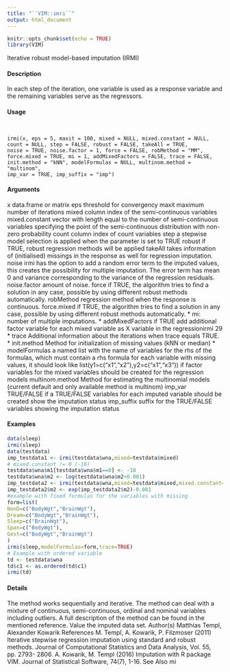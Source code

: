 ```yaml
---
title: "``VIM::imri``"
output: html_document
---
```


```r
knitr::opts_chunk$set(echo = TRUE)
library(VIM)
```

Iterative robust model-based imputation (IRMI)

#### Description 

In each step of the iteration, one variable is used as a response variable and the remaining variables
serve as the regressors.

#### Usage 
<pre><code>

irmi(x, eps = 5, maxit = 100, mixed = NULL, mixed.constant = NULL,
count = NULL, step = FALSE, robust = FALSE, takeAll = TRUE,
noise = TRUE, noise.factor = 1, force = FALSE, robMethod = "MM",
force.mixed = TRUE, mi = 1, addMixedFactors = FALSE, trace = FALSE,
init.method = "kNN", modelFormulas = NULL, multinom.method = "multinom",
imp_var = TRUE, imp_suffix = "imp")
</code></pre>

#### Arguments
x data.frame or matrix
eps threshold for convergency
maxit maximum number of iterations
mixed column index of the semi-continuous variables
mixed.constant vector with length equal to the number of semi-continuous variables specifying
the point of the semi-continuous distribution with non-zero probability
count column index of count variables
step a stepwise model selection is applied when the parameter is set to TRUE
robust if TRUE, robust regression methods will be applied
takeAll takes information of (initialised) missings in the response as well for regression imputation.
noise irmi has the option to add a random error term to the imputed values, this creates the possibility for multiple imputation. The error term has mean 0 and variance
corresponding to the variance of the regression residuals.
noise.factor amount of noise.
force if TRUE, the algorithm tries to find a solution in any case, possible by using different robust methods automatically.
robMethod regression method when the response is continuous.
force.mixed if TRUE, the algorithm tries to find a solution in any case, possible by using different robust methods automatically.
* mi: number of multiple imputations.
* addMixedFactors
if TRUE add additional factor variable for each mixed variable as X variable in
the regressionirmi
29
* trace Additional information about the iterations when trace equals TRUE.
* init.method Method for initialization of missing values (kNN or median)
* modelFormulas a named list with the name of variables for the rhs of the formulas, which must contain a rhs formula for each variable with missing values, it should look like list(y1=c("x1","x2"),y2=c("x1","x3"))
if factor variables for the mixed variables should be created for the regression models multinom.method
Method for estimating the multinomial models (current default and only available method is multinom)
imp_var TRUE/FALSE if a TRUE/FALSE variables for each imputed variable should be created show the imputation status
imp_suffix suffix for the TRUE/FALSE variables showing the imputation status 


#### Examples 
```r
data(sleep)
irmi(sleep)
data(testdata)
imp_testdata1 <- irmi(testdata$wna,mixed=testdata$mixed)
# mixed.constant != 0 (-10)
testdata$wna$m1[testdata$wna$m1==0] <- -10
testdata$wna$m2 <- log(testdata$wna$m2+0.001)
imp_testdata2 <- irmi(testdata$wna,mixed=testdata$mixed,mixed.constant=c(-10,log(0.001)))
imp_testdata2$m2 <- exp(imp_testdata2$m2)-0.001
#example with fixed formulas for the variables with missing
form=list(
NonD=c("BodyWgt","BrainWgt"),
Dream=c("BodyWgt","BrainWgt"),
Sleep=c("BrainWgt"),
Span=c("BodyWgt"),
Gest=c("BodyWgt","BrainWgt")
)
irmi(sleep,modelFormulas=form,trace=TRUE)
# Example with ordered variable
td <- testdata$wna
td$c1 <- as.ordered(td$c1)
irmi(td)

```
#### Details 

The method works sequentially and iterative. The method can deal with a mixture of continuous,
semi-continuous, ordinal and nominal variables including outliers.
A full description of the method can be found in the mentioned reference.
Value
the imputed data set.
Author(s)
Matthias Templ, Alexander Kowarik
References
M. Templ, A. Kowarik, P. Filzmoser (2011) Iterative stepwise regression imputation using standard
and robust methods. Journal of Computational Statistics and Data Analysis, Vol. 55, pp. 2793-
2806.
A. Kowarik, M. Templ (2016) Imputation with R package VIM. Journal of Statistical Software,
74(7), 1-16.
See Also
mi
